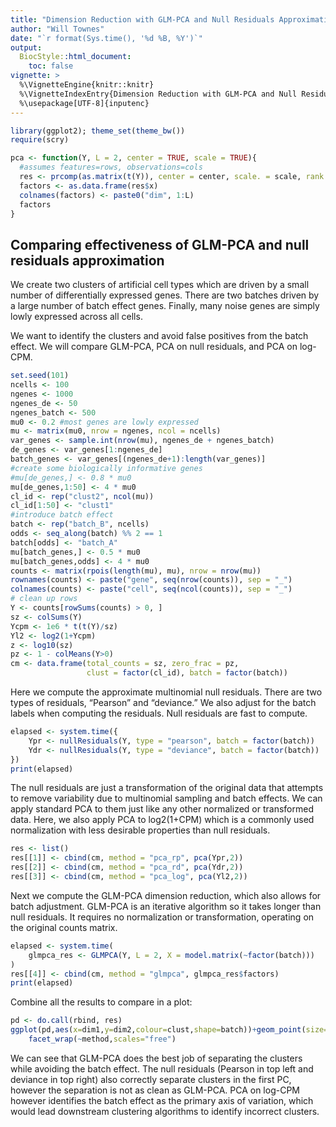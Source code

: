 ```yaml
---
title: "Dimension Reduction with GLM-PCA and Null Residuals Approximation"
author: "Will Townes"
date: "`r format(Sys.time(), '%d %B, %Y')`"
output: 
  BiocStyle::html_document:
    toc: false
vignette: >
  %\VignetteEngine{knitr::knitr}
  %\VignetteIndexEntry{Dimension Reduction with GLM-PCA and Null Residuals Approximation}
  %\usepackage[UTF-8]{inputenc}
---
```


```r
library(ggplot2); theme_set(theme_bw())
require(scry)

pca <- function(Y, L = 2, center = TRUE, scale = TRUE){
  #assumes features=rows, observations=cols
  res <- prcomp(as.matrix(t(Y)), center = center, scale. = scale, rank. = L)
  factors <- as.data.frame(res$x)
  colnames(factors) <- paste0("dim", 1:L)
  factors
}
```

## Comparing effectiveness of GLM-PCA and null residuals approximation

We create two clusters of artificial cell types which are driven by a small 
number of differentially expressed genes. There are two batches driven by 
a large number of batch effect genes. Finally, many noise genes are simply lowly 
expressed across all cells.

We want to identify the clusters and avoid false positives from the batch
effect. We will compare GLM-PCA, PCA on null residuals, and PCA on log-CPM.

```r
set.seed(101)
ncells <- 100
ngenes <- 1000
ngenes_de <- 50
ngenes_batch <- 500
mu0 <- 0.2 #most genes are lowly expressed
mu <- matrix(mu0, nrow = ngenes, ncol = ncells)
var_genes <- sample.int(nrow(mu), ngenes_de + ngenes_batch)
de_genes <- var_genes[1:ngenes_de]
batch_genes <- var_genes[(ngenes_de+1):length(var_genes)]
#create some biologically informative genes
#mu[de_genes,] <- 0.8 * mu0
mu[de_genes,1:50] <- 4 * mu0
cl_id <- rep("clust2", ncol(mu))
cl_id[1:50] <- "clust1"
#introduce batch effect
batch <- rep("batch_B", ncells)
odds <- seq_along(batch) %% 2 == 1
batch[odds] <- "batch_A"
mu[batch_genes,] <- 0.5 * mu0
mu[batch_genes,odds] <- 4 * mu0
counts <- matrix(rpois(length(mu), mu), nrow = nrow(mu))
rownames(counts) <- paste("gene", seq(nrow(counts)), sep = "_")
colnames(counts) <- paste("cell", seq(ncol(counts)), sep = "_")
# clean up rows
Y <- counts[rowSums(counts) > 0, ]
sz <- colSums(Y)
Ycpm <- 1e6 * t(t(Y)/sz)
Yl2 <- log2(1+Ycpm)
z <- log10(sz)
pz <- 1 - colMeans(Y>0)
cm <- data.frame(total_counts = sz, zero_frac = pz,
                 clust = factor(cl_id), batch = factor(batch))
```

Here we compute the approximate multinomial null residuals. There are two types
of residuals, "Pearson" and "deviance." We also adjust for the batch labels
when computing the residuals. Null residuals are fast to compute.

```r
elapsed <- system.time({
    Ypr <- nullResiduals(Y, type = "pearson", batch = factor(batch))
    Ydr <- nullResiduals(Y, type = "deviance", batch = factor(batch))
})
print(elapsed)
```

The null residuals are just a transformation of the original data that attempts
to remove variability due to multinomial sampling and batch effects. We can 
apply standard PCA to them just like any other normalized or transformed data.
Here, we also apply PCA to log2(1+CPM) which is a commonly used normalization
with less desirable properties than null residuals.

```r
res <- list()
res[[1]] <- cbind(cm, method = "pca_rp", pca(Ypr,2))
res[[2]] <- cbind(cm, method = "pca_rd", pca(Ydr,2))
res[[3]] <- cbind(cm, method = "pca_log", pca(Yl2,2))
```

Next we compute the GLM-PCA dimension reduction, which also allows for batch
adjustment. GLM-PCA is an iterative algorithm so it takes longer than
null residuals. It requires no normalization or transformation, operating on
the original counts matrix.

```r
elapsed <- system.time(
    glmpca_res <- GLMPCA(Y, L = 2, X = model.matrix(~factor(batch)))
)
res[[4]] <- cbind(cm, method = "glmpca", glmpca_res$factors)
print(elapsed)
```

Combine all the results to compare in a plot:

```r
pd <- do.call(rbind, res)
ggplot(pd,aes(x=dim1,y=dim2,colour=clust,shape=batch))+geom_point(size=2)+
    facet_wrap(~method,scales="free")
```

We can see that GLM-PCA does the best job of separating the clusters while 
avoiding the batch effect. The null residuals (Pearson in top left and deviance
in top right) also correctly separate clusters in the first PC, however the 
separation is not as clean as GLM-PCA. PCA on log-CPM however identifies the 
batch effect as the primary axis of variation, which would lead downstream
clustering algorithms to identify incorrect clusters.
